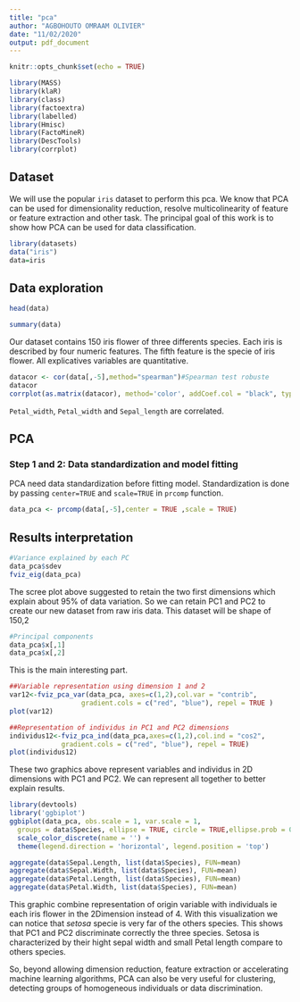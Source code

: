 ---
title: "pca"
author: "AGBOHOUTO OMRAAM OLIVIER"
date: "11/02/2020"
output: pdf_document
---

```{r setup, include=FALSE}
knitr::opts_chunk$set(echo = TRUE)
```

```{r echo=FALSE}
library(MASS)
library(klaR)
library(class)
library(factoextra)
library(labelled)
library(Hmisc)
library(FactoMineR)
library(DescTools)
library(corrplot)
```

## Dataset

We will use the popular $\texttt{iris}$ dataset to perform this pca. We know that PCA can be used for dimensionality reduction, resolve multicolinearity of feature or  feature extraction and other task.
The principal goal of this work is to show how PCA can be used for data classification.

```{r}
library(datasets)
data("iris")
data=iris
```

## Data exploration

```{r}
head(data)
```

```{r}
summary(data)
```
Our dataset contains 150 iris flower of three differents species. Each iris is described by four numeric features. The fifth feature is the specie of iris flower. All explicatives variables are quantitative.

```{r}
datacor <- cor(data[,-5],method="spearman")#Spearman test robuste
datacor
corrplot(as.matrix(datacor), method='color', addCoef.col = "black", type="lower", order="hclust", tl.col="black", tl.srt=45,title='Matrice de corrélation')
```
$\texttt{Petal_width}$, $\texttt{Petal_width}$ and $\texttt{Sepal_length}$ are correlated.

## PCA

### Step 1 and 2: Data standardization and model fitting
PCA need data standardization before fitting model. Standardization is done by passing $\texttt{center=TRUE}$ and $\texttt{scale=TRUE}$ in $\texttt{prcomp}$ function.
```{r}
data_pca <- prcomp(data[,-5],center = TRUE ,scale = TRUE)
```

## Results interpretation
```{r}
#Variance explained by each PC
data_pca$sdev
fviz_eig(data_pca)
```
The scree plot above suggested to retain the two first dimensions which explain about 95% of data variation. So we can retain PC1 and PC2 to create our new dataset from raw iris data. This dataset will be shape of 150,2

```{r}
#Principal components
data_pca$x[,1]
data_pca$x[,2]
```

This is the main interesting part.
```{r}
##Variable representation using dimension 1 and 2
var12<-fviz_pca_var(data_pca, axes=c(1,2),col.var = "contrib", 
                  gradient.cols = c("red", "blue"), repel = TRUE )
plot(var12)
```
```{r}
##Representation of individus in PC1 and PC2 dimensions
individus12<-fviz_pca_ind(data_pca,axes=c(1,2),col.ind = "cos2",
             gradient.cols = c("red", "blue"), repel = TRUE)
plot(individus12)

```

These two graphics above represent variables and individus in 2D dimensions with PC1 and PC2. We can represent all together to better explain results. 
```{r}
library(devtools)
library('ggbiplot')
ggbiplot(data_pca, obs.scale = 1, var.scale = 1,
  groups = data$Species, ellipse = TRUE, circle = TRUE,ellipse.prob = 0.68) +
  scale_color_discrete(name = '') +
  theme(legend.direction = 'horizontal', legend.position = 'top')
```
```{r}
aggregate(data$Sepal.Length, list(data$Species), FUN=mean) 
aggregate(data$Sepal.Width, list(data$Species), FUN=mean) 
aggregate(data$Petal.Length, list(data$Species), FUN=mean) 
aggregate(data$Petal.Width, list(data$Species), FUN=mean) 
```
This graphic combine representation of origin variable with individuals ie each iris flower in the 2Dimension instead of 4. With this visualization we can notice that _setosa_ specie is very far of the others species. This shows that PC1 and PC2 discriminate correctly the three species. Setosa is characterized by their hight sepal width and small Petal length compare to others species. 

So, beyond allowing dimension reduction, feature extraction or accelerating machine learning algorithms, PCA can also be very useful for clustering, detecting groups of homogeneous individuals or data discrimination.



